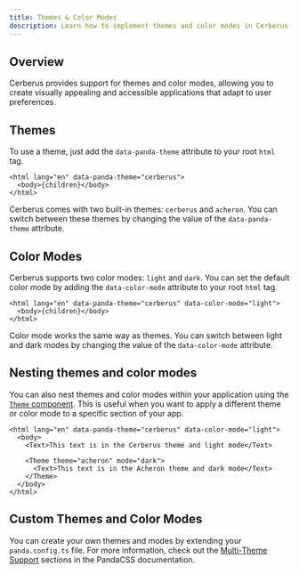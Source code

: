 ```yaml
---
title: Themes & Color Modes
description: Learn how to implement themes and color modes in Cerberus Design System
---
```



## Overview

Cerberus provides support for themes and color modes, allowing you to create visually appealing and accessible applications that adapt to user preferences.

## Themes

To use a theme, just add the `data-panda-theme` attribute to your root `html` tag.

```tsx
<html lang="en" data-panda-theme="cerberus">
  <body>{children}</body>
</html>
```

Cerberus comes with two built-in themes: `cerberus` and `acheron`. You can switch between these themes by changing the value of the `data-panda-theme` attribute.

## Color Modes

Cerberus supports two color modes: `light` and `dark`. You can set the default color mode by adding the `data-color-mode` attribute to your root `html` tag.

```tsx
<html lang="en" data-panda-theme="cerberus" data-color-mode="light">
  <body>{children}</body>
</html>
```

Color mode works the same way as themes. You can switch between light and dark modes by changing the value of the `data-color-mode` attribute.

## Nesting themes and color modes

You can also nest themes and color modes within your application using the [`Theme` component](/docs/components/theme). This is useful when you want to apply a different theme or color mode to a specific section of your app.

```tsx
<html lang="en" data-panda-theme="cerberus" data-color-mode="light">
  <body>
    <Text>This text is in the Cerberus theme and light mode</Text>

    <Theme theme="acheron" mode="dark">
      <Text>This text is in the Acheron theme and dark mode</Text>
    </Theme>
  </body>
</html>
```

## Custom Themes and Color Modes

You can create your own themes and modes by extending your `panda.config.ts` file. For more information, check out the [Multi-Theme Support](https://panda-css.com/docs/guides/multiple-themes) sections in the PandaCSS documentation.

<NoteAdmonition description="Cerberus will provide a way to streamline this via the `createCerberusPreset` in a future release." />